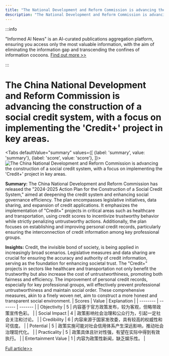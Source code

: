 ```yaml
---
title: "The National Development and Reform Commission is advancing the construction of a social credit system, with a focus on implementing the 'Credit+' project in key areas."
description: "The National Development and Reform Commission is advancing the construction of a social credit system, with a focus on implementing the 'Credit+' project in key areas."
---
```



:::info

"Informed AI News" is an AI-curated publications aggregation platform, ensuring you access only the most valuable information, with the aim of eliminating the information gap and transcending the confines of information cocoons.  [Find out more >>](/docs/guides)

:::

# The China National Development and Reform Commission is advancing the construction of a social credit system, with a focus on implementing the 'Credit+' project in key areas.


<Tabs
	defaultValue="summary"
	values={[
	{label: 'summary', value: 'summary'},
	{label: 'score', value: 'score'},
]}>
<TabItem value="summary">
<img
  src="https://image.informedainews.com/2024/06/Soc-xPg-1717551715-0.jpg"
  alt="The China National Development and Reform Commission is advancing the construction of a social credit system, with a focus on implementing the 'Credit+' project in key areas."
/>



**Summary:**
The China National Development and Reform Commission has released the "2024-2025 Action Plan for the Construction of a Social Credit System," aimed at deepening the credit system and enhancing social governance efficiency. The plan encompasses legislative initiatives, data sharing, and expansion of credit applications. It emphasizes the implementation of "Credit+" projects in critical areas such as healthcare and transportation, using credit scores to incentivize trustworthy behavior while strictly penalizing untrustworthy actions. Additionally, the plan focuses on establishing and improving personal credit records, particularly ensuring the interconnection of credit information among key professional groups.

**Insights:**
Credit, the invisible bond of society, is being applied in increasingly broad scenarios. Legislative measures and data sharing are crucial for ensuring the accuracy and authority of credit information, serving as the foundation for enhancing societal trust. The "Credit+" projects in sectors like healthcare and transportation not only benefit the trustworthy but also increase the cost of untrustworthiness, promoting both fairness and efficiency. The improvement of personal credit records, especially for key professional groups, will effectively prevent professional untrustworthiness and maintain social order. These comprehensive measures, akin to a finely woven net, aim to construct a more honest and transparent social environment.
</TabItem>
<TabItem value="score">
	| Scores     | Value   | Explanation |
	| -------- | ------- | ------- |
	| Objectivity  | 5    | 内容基于官方政策发布，较为客观，但略带政策宣传色彩。    |
	| Social Impact | 4     | 政策影响社会治理和公众行为，引起一定社会关注和讨论。    |
	| Credibility    | 6    | 内容来源于国家发改委，具有较高的权威性和可信度。    |
	| Potential    | 5    | 政策实施可能对社会信用体系产生深远影响，推动社会治理现代化。    |
	| Practicality    | 5    | 政策具体且针对性强，有望在实际中得到有效执行。    |
	| Entertainment Value    | 1    | 内容为政策性新闻，缺乏娱乐性。    |
</TabItem>
</Tabs>

[Full article>>](https://www.yicai.com/news/102137179.html)
